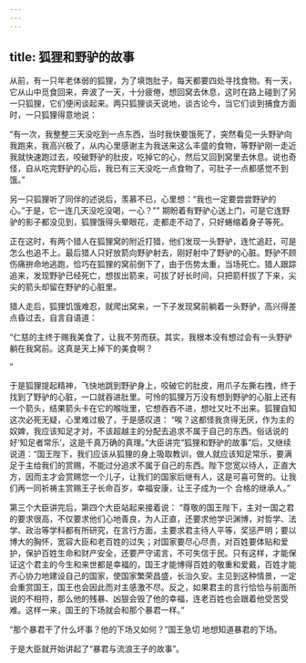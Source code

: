 ```yaml
---
---
---
```

title: 狐狸和野驴的故事
---



从前，有一只年老体弱的狐狸，为了填饱肚子，每天都要四处寻找食物。有一天，它从山中觅食回来，奔波了一天，十分疲倦，想回窝去休息，这时在路上碰到了另一只狐狸，它们便闲谈起来。两只狐狸谈天说地，谈古论今，当它们谈到捕食方面时，一只狐狸得意地说：

“有一次，我整整三天没吃到一点东西，当时我快要饿死了，突然看见一头野驴向我跑来，我高兴极了，从内心里感谢主为我送来这么丰盛的食物，等野驴刚一走近我就快速跑过去，咬破野驴的肚皮，吃掉它的心，然后又回到窝里去休息。说也奇怪，自从吃完野驴的心后，我已有三天没吃一点食物了，可肚子一点都感觉不到饿。”

另一只狐狸听了同伴的述说后，羡慕不已，心里想：“我也一定要尝尝野驴的心。”于是，它一连几天没吃没喝，一心？""
期盼着有野驴心送上门，可是它连野驴的影子都没见到，狐狸饿得头晕眼花，走都走不动了，只好蜷缩着身子等死。

正在这时，有两个猎人在狐狸窝的附近打猎，他们发现一头野驴，连忙追赶，可是怎么也追不上。最后猎人只好放箭向野驴射去，刚好射中了野驴的心脏。野驴不顾伤痛拚命地逃跑，恰巧在狐狸的窝前倒下了，由于伤势太重，当场死亡。猎人跟踪追来，发现野驴已经死亡，想拔出箭来，可拔了好长时间，只把箭杆拔了下来，尖尖的箭头却留在野驴的心脏里。

猎人走后，狐狸饥饿难忍，就爬出窝来，一下子发现窝前躺着一头野驴，高兴得差点昏过去，自言自语道：

“仁慈的主终于赐我美食了，让我不劳而获。其实，我根本没有想过会有一头野驴躺在我窝前。这真是天上掉下的美食啊？

”

于是狐狸提起精神，飞快地跳到野驴身上，咬破它的肚皮，用爪子左撕右拽，终于找到了野驴的心脏，一口就吞进肚里。可怜的狐狸万万没有想到野驴的心脏上还有一个箭头，结果箭头卡在它的喉咙里，它想吞吞不进，想吐又吐不出来。狐狸自知这次必死无疑，心里难过极了，于是感叹道：
“唉？这都怪我贪得无厌，作为主的奴婢，我应该知足才对，不该超越主的分配去追求不属于自己的东西。俗话说的好‘知足者常乐’，这是千真万确的真理。”大臣讲完“狐狸和野驴的故事”后，又继续说道：“国王陛下，我们应该从狐狸的身上吸取教训，做人就应该知足常乐，要满足于主给我们的赏赐，不能过分追求不属于自己的东西。陛下您宽以待人，正直大方，因而主才会赏赐您一个儿子，让我们的国家后继有人，这是可喜可贺的。让我们再一同祈祷主赏赐王子长命百岁，幸福安康，让王子成为一个
合格的继承人。”

第三个大臣讲完后，第四个大臣站起来接着说：
“尊敬的国王陛下，主对一国之君的要求很高，不仅要求他们心地善良，为人正直，还要求他学识渊博，对哲学、法学、政治等学科都有所研究，在言行方面，主要求君主待人平等，奖惩严明；要以博大的胸怀，宽容大臣和老百姓的过失；对国家要尽心尽责，对百姓要体贴和爱护，保护百姓生命和财产安全，还要严守诺言，不可失信于民。只有这样，才能保证这个君主的今生和来世都是幸福的，国王才能博得百姓的敬重和爱戴，百姓才能齐心协力地建设自己的国家，使国家繁荣昌盛，长治久安。主见到这种情景，一定会重赏国王，国王也会因此而对主感激不尽。反之，如果君主的言行恰恰与前面所说的不相符，那么他的残暴、凶狠会毁了他的幸福，连老百姓也会跟着他受苦受难。这样一来，国王的下场就会和那个暴君一样。”

“那个暴君干了什么坏事？他的下场又如何？”国王急切
地想知道暴君的下场。

于是大臣就开始讲起了“暴君与流浪王子的故事”。